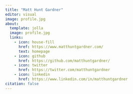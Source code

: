 ```yaml
---
title: "Matt Hunt Gardner"
editor: visual
image: profile.jpg
about: 
  template: jolla
  image: profile.jpg
  links:
    - icon: house-fill
      href: https://www.matthuntgardner.com/
      text: homepage
    - icon: github
      href: https://github.com/matthuntgardner/
    - icon: twitter
      href: https://twitter.com/matthuntgardner
    - icon: linkedin
      href: https://www.linkedin.com/in/matthuntgardner
citation: false      
---
```

